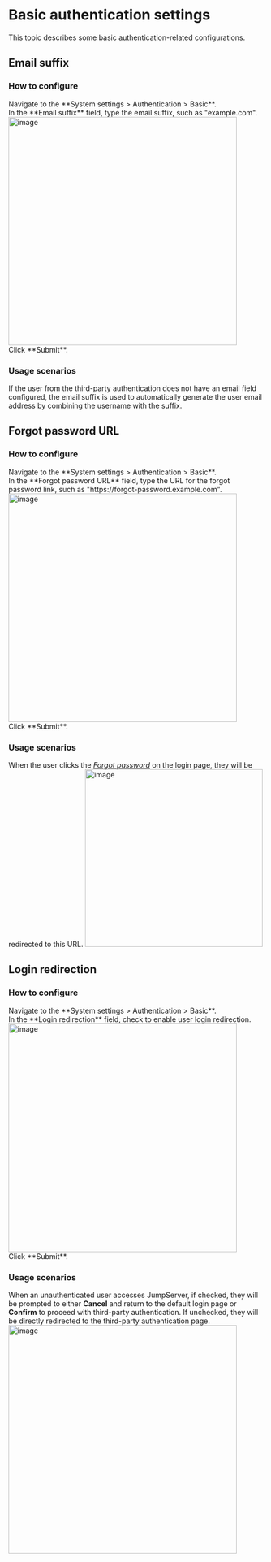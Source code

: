 # Basic authentication settings

This topic describes some basic authentication-related configurations.

## Email suffix

### How to configure

<Steps>

<div>
<Nav name="system-settings" />
</div>

<div>
Navigate to the **System settings > Authentication > Basic**.
</div>

<div>
In the **Email suffix** field, type the email suffix, such as "example.com".
<img src="/images/docs/admin-guides/system-settings/auth/basic-email-suffix.png" alt="image" width="450"/>
</div>

<div>
Click **Submit**.
</div>

</Steps>

### Usage scenarios

If the user from the third-party authentication does not have an email field configured, the email suffix is used to automatically generate the user email address by combining the username with the suffix.


## Forgot password URL

### How to configure

<Steps>

<div>
<Nav name="system-settings" />
</div>

<div>
Navigate to the **System settings > Authentication > Basic**.
</div>

<div>
In the **Forgot password URL** field, type the URL for the forgot password link, such as "https://&#8203;forgot-password.example.com".
<img src="/images/docs/admin-guides/system-settings/auth/basic-forgot-password.png" alt="image" width="450"/>
</div>


<div>
Click **Submit**.
</div>

</Steps>

### Usage scenarios

When the user clicks the _[Forgot password]()_ on the login page, they will be redirected to this URL.
<img src="/images/docs/admin-guides/system-settings/auth/login-page-forgot-password.png" alt="image" width="350"/>



## Login redirection
### How to configure

<Steps>

<div>
<Nav name="system-settings" />
</div>

<div>
Navigate to the **System settings > Authentication > Basic**.
</div>


<div>
In the **Login redirection** field, check to enable user login redirection.
<img src="/images/docs/admin-guides/system-settings/auth/basic-login-redirection.png" alt="image" width="450"/>
</div>

<div>
Click **Submit**.
</div>

</Steps>

### Usage scenarios
When an unauthenticated user accesses JumpServer, if checked, they will be prompted to either **Cancel** and return to the default login page or **Confirm** to proceed with third-party authentication. If unchecked, they will be directly redirected to the third-party authentication page.
<img src="/images/docs/admin-guides/system-settings/auth/redirection-page.png" alt="image" width="450"/>
